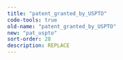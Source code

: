 ```yaml
---
title: "patent_granted_by_USPTO"
code-tools: true
old-name: "patent_granted_by_USPTO"
new: "pat_uspto"
sort-order: 28
description: REPLACE
---
```

